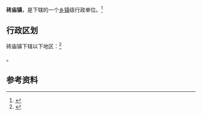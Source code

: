 {{中国乡级行政区|61/08/31/109/000}}

'''砖庙镇'''，是{{PRC admin/fullname|61/08/31/109/000|3}}下辖的一个[[乡镇|乡镇]]级行政单位。<ref>{{PRC admin/ref sgc|{{PRC admin/parent|61/08/31/109/000}}}}</ref>

== 行政区划 ==

砖庙镇下辖以下地区：<ref>{{PRC admin/ref sgc|61/08/31/109/000}}</ref>

{{PRC admin/children|61/08/31/109/000}}。

== 参考资料 ==

{{reflist}}

{{行政区划小作品}}
{{PRC admin/navcat|61/08/31/109/000}}